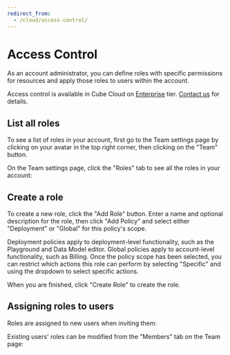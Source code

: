 ```yaml
---
redirect_from:
  - /cloud/access-control/
---
```


# Access Control

As an account administrator, you can define roles with specific permissions for
resources and apply those roles to users within the account.

<SuccessBox>

Access control is available in Cube Cloud on
[Enterprise](https://cube.dev/pricing) tier.
[Contact us](https://cube.dev/contact) for details.

</SuccessBox>

## List all roles

To see a list of roles in your account, first go to the Team settings page by
clicking on your avatar in the top right corner, then clicking on the "Team"
button.

On the Team settings page, click the "Roles" tab to see all the roles in your
account:

<Screenshot
  alt="Cube Cloud Team Roles tab"
  src="https://ucarecdn.com/476cb30f-4939-41a8-a399-53d4f8a47dee/"
/>

## Create a role

To create a new role, click the "Add Role" button. Enter a name and optional
description for the role, then click "Add Policy" and select either "Deployment"
or "Global" for this policy's scope.

Deployment policies apply to deployment-level functionality, such as the
Playground and Data Model editor. Global policies apply to account-level
functionality, such as Billing. Once the policy scope has been
selected, you can restrict which actions this role can perform by selecting
"Specific" and using the dropdown to select specific actions.

<Screenshot
  alt="Cube Cloud Team Roles tab"
  src="https://ucarecdn.com/2bbda93d-9da9-4c1e-8c7a-816a2d9ac8a9/"
/>

When you are finished, click "Create Role" to create the role.

## Assigning roles to users

Roles are assigned to new users when inviting them:

<Screenshot
  alt="Cube Cloud Team Roles tab"
  src="https://ucarecdn.com/5636a7d9-11de-45eb-aead-a23d9d780e52/"
/>

Existing users' roles can be modified from the "Members" tab on the Team page:

<Screenshot
  alt="Cube Cloud Team Roles tab"
  src="https://ucarecdn.com/a72cad30-487b-484a-b557-0f0e157c89b1/"
/>
